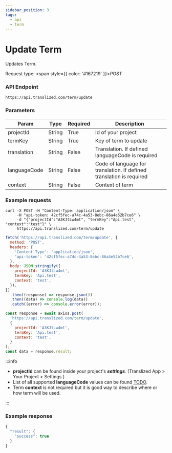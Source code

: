 ```yaml
---
sidebar_position: 3
tags:
  - api
  - term
---
```



# Update Term

Updates Term.

Request type: <span style={{ color: '#167219' }}>_POST_</span>

### API Endpoint

```url
https://api.translized.com/term/update
```

### Parameters

| Param        | Type   | Required | Description                                                          |
| ------------ | ------ | -------- | -------------------------------------------------------------------- |
| projectId    | String | True     | Id of your project                                                   |
| termKey      | String | True     | Key of term to update                                                |
| translation  | String | False    | Translation. If defined languageCode is required                     |
| languageCode | String | False    | Code of language for translation. If defined translation is required |
| context      | String | False    | Context of term                                                      |

### Example requests

<Tabs className="api-tabs">
<TabItem value="cURL" label="cURL">

```curl
curl -X POST -H "Content-Type: application/json" \
     -H "api-token: 42cf5fec-a74c-4a53-8ebc-86a4e52b7ce6" \
     -d "{"projectId":"A3KJtLw4mt", "termKey":"Api.test", "context":"test"}" \
     https://api.translized.com/term/update
```

</TabItem>
<TabItem value="js-fetch" label="Javascript Fetch">

```js
fetch('https://api.translized.com/term/update', {
  method: 'POST',
  headers: {
    'Content-Type': 'application/json',
    'api-token': '42cf5fec-a74c-4a53-8ebc-86a4e52b7ce6',
  },
  body: JSON.stringify({
    projectId: 'A3KJtLw4mt',
    termKey: 'Api.test',
    context: 'test',
  }),
})
  .then((response) => response.json())
  .then((data) => console.log(data))
  .catch((error) => console.error(error));
```

  </TabItem>
  <TabItem value="js-axios" label="Javascript Axios">

```js
const response = await axios.post(
  'https://api.translized.com/term/update',
  {
    projectId: 'A3KJtLw4mt',
    termKey: 'Api.test',
    context: 'test',
  }
);
const data = response.result;
```

  </TabItem>
</Tabs>

:::info

- **projectId** can be found inside your project's **_settings_**. (Translized App > Your Project > Settings )
- List of all supported **languageCode** values can be found [TODO](#).
- Term **context** is not required but it is good way to describe where or how term will be used.

:::

### Example response

```js
{
  "result": {
    "success": true
  }
}
```
